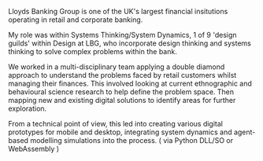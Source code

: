 
Lloyds Banking Group is one of the UK's largest financial insitutions operating in retail and corporate banking.

My role was within Systems Thinking/System Dynamics, 1 of 9 'design guilds' within Design at LBG, who incorporate design thinking and systems thinking to solve complex problems within the bank.

We worked in a multi-disciplinary team applying a double diamond approach to understand the problems faced by retail customers whilst managing their finances.
This involved looking at current ethnographic and behavioural science research to help define the problem space. Then mapping new and existing digital solutions to identify areas for further exploration.

From a technical point of view, this led into creating various digital prototypes for mobile and desktop, integrating system dynamics and agent-based modelling simulations into the process. ( via Python DLL/SO or WebAssembly )

